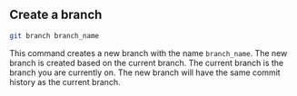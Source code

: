 ## Create a branch
```sh
git branch branch_name
```
This command creates a new branch with the name `branch_name`. The new branch is created based on the current branch. The current branch is the branch you are currently on. The new branch will have the same commit history as the current branch.

